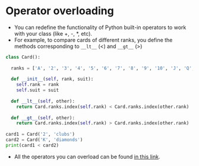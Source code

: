 # Operator overloading

- You can redefine the functionality of Python built-in operators to work with your class (like +, -, *, etc).
- For example, to compare cards of different ranks, you define the methods corresponding to `__lt__` (<) and `__gt__` (>) 

```python
class Card():
  
  ranks = ['A', '2', '3', '4', '5', '6', '7', '8', '9', '10', 'J', 'Q', 'K']
  
  def __init__(self, rank, suit):
    self.rank = rank
    self.suit = suit
    
  def __lt__(self, other):
    return Card.ranks.index(self.rank) < Card.ranks.index(other.rank)
  
  def __gt__(self, other):
    return Card.ranks.index(self.rank) > Card.ranks.index(other.rank)
    
card1 = Card('2', 'clubs')
card2 = Card('K', 'diamonds')
print(card1 < card2)
```

- All the operators you can overload can be found [in this link](https://www.programiz.com/python-programming/operator-overloading).